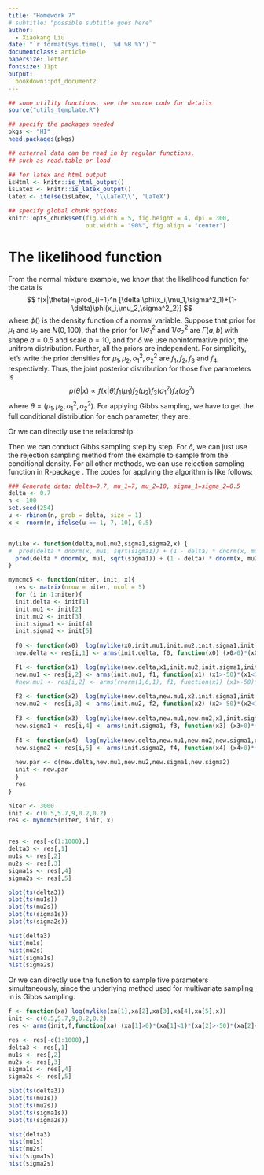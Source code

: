 ```yaml
---
title: "Homework 7" 
# subtitle: "possible subtitle goes here"
author:
  - Xiaokang Liu
date: "`r format(Sys.time(), '%d %B %Y')`"
documentclass: article
papersize: letter
fontsize: 11pt
output:
  bookdown::pdf_document2
---
```



```r
## some utility functions, see the source code for details
source("utils_template.R")

## specify the packages needed
pkgs <- "HI"
need.packages(pkgs)

## external data can be read in by regular functions,
## such as read.table or load

## for latex and html output
isHtml <- knitr::is_html_output()
isLatex <- knitr::is_latex_output()
latex <- ifelse(isLatex, '\\LaTeX\\', 'LaTeX')

## specify global chunk options
knitr::opts_chunk$set(fig.width = 5, fig.height = 4, dpi = 300,
                      out.width = "90%", fig.align = "center")

```

# The likelihood function
From the normal mixture example, we know that the likelihood function for the data is
$$
f(x|\theta)=\prod_{i=1}^n [\delta \phi(x_i,\mu_1,\sigma^2_1)+(1-\delta)\phi(x_i,\mu_2,\sigma^2_2)]
$$
where $\phi()$ is the density function of a normal variable. Suppose that prior for $\mu_1$ and $\mu_2$ are $N(0,100)$, that the prior for $1/\sigma_1^2$ and $1/\sigma_2^2$ are $\Gamma(a,b)$ with shape $a=0.5$ and scale $b=10$, and for $\delta$ we use noninformative prior, the unifrom distribution. Further, all the priors are independent. For simplicity, let's write the prior densities for $\mu_1,\mu_2,\sigma_1^2,\sigma_2^2$ are $f_1,f_2,f_3$ and $f_4$, respectively. Thus, the joint posterior distribution for those five parameters is
$$
p(\theta|x) \propto f(x|\theta)f_1(\mu_1)f_2(\mu_2)f_3(\sigma^2_1)f_4(\sigma_2^2)
$$
where $\theta=(\mu_1,\mu_2,\sigma_1^2,\sigma_2^2)$. For applying Gibbs sampling, we have to get the full conditional distribution for each parameter, they are:
\begin{align*}
p(\delta|x,\mu_1,\mu_2,\sigma_1^2,\sigma_2^2) & \propto f(x|\theta) \\
p(\mu_1|x,\delta,\mu_2,\sigma_1^2,\sigma_2^2) & \propto f(x|\theta)f_1(\mu_1) \\
p(\mu_2|x,\delta,\mu_1,\sigma_1^2,\sigma_2^2) & \propto f(x|\theta)f_2(\mu_2) \\
p(\sigma^2_1|x,\delta,\mu_2,\mu_1,\sigma_2^2) & \propto f(x|\theta)f_3(\sigma_1^2) \\
p(\sigma^2_2|x,\delta,\mu_2,\mu_1,\sigma_1^2) & \propto f(x|\theta)f_4(\sigma_2^2). 
\end{align*}

Or we can directly use the relationship:
\begin{align*}
p(\delta|x,\mu_1,\mu_2,\sigma_1^2,\sigma_2^2) & \propto f(x|\theta) \\
p(\mu_1|x,\delta,\mu_2,\sigma_1^2,\sigma_2^2) & \propto f(x|\theta)\\
p(\mu_2|x,\delta,\mu_1,\sigma_1^2,\sigma_2^2) & \propto f(x|\theta)\\
p(\sigma^2_1|x,\delta,\mu_2,\mu_1,\sigma_2^2) & \propto f(x|\theta)\\
p(\sigma^2_2|x,\delta,\mu_2,\mu_1,\sigma_1^2) & \propto f(x|\theta). 
\end{align*}

Then we can conduct Gibbs sampling step by step. For $\delta$, we can just use the rejection sampling method from the example to sample from the conditional density. For all other methods, we can use rejection sampling function \emph{arms} in R-package \emph{HI}. The codes for applying the algorithm is like follows:
```r
### Generate data: delta=0.7, mu_1=7, mu_2=10, sigma_1=sigma_2=0.5
delta <- 0.7 
n <- 100
set.seed(254)
u <- rbinom(n, prob = delta, size = 1)
x <- rnorm(n, ifelse(u == 1, 7, 10), 0.5)


mylike <- function(delta,mu1,mu2,sigma1,sigma2,x) {
#  prod(delta * dnorm(x, mu1, sqrt(sigma1)) + (1 - delta) * dnorm(x, mu2, #sqrt(sigma2)))*dnorm(mu1,0,10)*dnorm(mu2,0,10)*dgamma(1/sigma1,0.5,10)*dgamma(1/sigma2,0.5,10)
  prod(delta * dnorm(x, mu1, sqrt(sigma1)) + (1 - delta) * dnorm(x, mu2, sqrt(sigma2)))*dnorm(mu1,0,10)*dnorm(mu2,0,10)*sigma1^(-1.5)*exp(-1/10/sigma1)*sigma2^(-1.5)*exp(-1/10/sigma2)
}

mymcmc5 <- function(niter, init, x){
  res <- matrix(nrow = niter, ncol = 5)
  for (i in 1:niter){
  init.delta <- init[1]
  init.mu1 <- init[2]
  init.mu2 <- init[3]
  init.sigma1 <- init[4]
  init.sigma2 <- init[5]
    
  f0 <- function(x0)  log(mylike(x0,init.mu1,init.mu2,init.sigma1,init.sigma2,x))
  new.delta <- res[i,1] <- arms(init.delta, f0, function(x0) (x0>0)*(x0<1), 1)  

  f1 <- function(x1)  log(mylike(new.delta,x1,init.mu2,init.sigma1,init.sigma2,x))
  new.mu1 <- res[i,2] <- arms(init.mu1, f1, function(x1) (x1>-50)*(x1<100), 1)
  #new.mu1 <- res[i,2] <- arms(rnorm(1,6,1), f1, function(x1) (x1>-50)*(x1<100), 1)
  
  f2 <- function(x2)  log(mylike(new.delta,new.mu1,x2,init.sigma1,init.sigma2,x))
  new.mu2 <- res[i,3] <- arms(init.mu2, f2, function(x2) (x2>-50)*(x2<100),1)
   
  f3 <- function(x3)  log(mylike(new.delta,new.mu1,new.mu2,x3,init.sigma2,x))
  new.sigma1 <- res[i,4] <- arms(init.sigma1, f3, function(x3) (x3>0)*(x3<5), 1)
  
  f4 <- function(x4)  log(mylike(new.delta,new.mu1,new.mu2,new.sigma1,x4,x))
  new.sigma2 <- res[i,5] <- arms(init.sigma2, f4, function(x4) (x4>0)*(x4<5),1)
  
  new.par <- c(new.delta,new.mu1,new.mu2,new.sigma1,new.sigma2)
  init <- new.par
  }
  res
}

niter <- 3000
init <- c(0.5,5.7,9,0.2,0.2)
res <- mymcmc5(niter, init, x)


res <- res[-c(1:1000),]
delta3 <- res[,1]
mu1s <- res[,2]
mu2s <- res[,3]
sigma1s <- res[,4]
sigma2s <- res[,5]

plot(ts(delta3))
plot(ts(mu1s))
plot(ts(mu2s))
plot(ts(sigma1s))
plot(ts(sigma2s))

hist(delta3)
hist(mu1s)
hist(mu2s)
hist(sigma1s)
hist(sigma2s)
```

Or we can directly use the function \emph{arms} to sample five parameters simultaneously, since the underlying method used for multivariate sampling in \emph{arms} is Gibbs sampling.
```r
f <- function(xa) log(mylike(xa[1],xa[2],xa[3],xa[4],xa[5],x))
init <- c(0.5,5.7,9,0.2,0.2)
res <- arms(init,f,function(xa) (xa[1]>0)*(xa[1]<1)*(xa[2]>-50)*(xa[2]<100)*(xa[3]>-50)*(xa[3]<100)*(xa[4]>0)*(xa[4]<5)*(xa[5]>0)*(xa[5]<5),3000)

res <- res[-c(1:1000),]
delta3 <- res[,1]
mu1s <- res[,2]
mu2s <- res[,3]
sigma1s <- res[,4]
sigma2s <- res[,5]

plot(ts(delta3))
plot(ts(mu1s))
plot(ts(mu2s))
plot(ts(sigma1s))
plot(ts(sigma2s))

hist(delta3)
hist(mu1s)
hist(mu2s)
hist(sigma1s)
hist(sigma2s)
```












